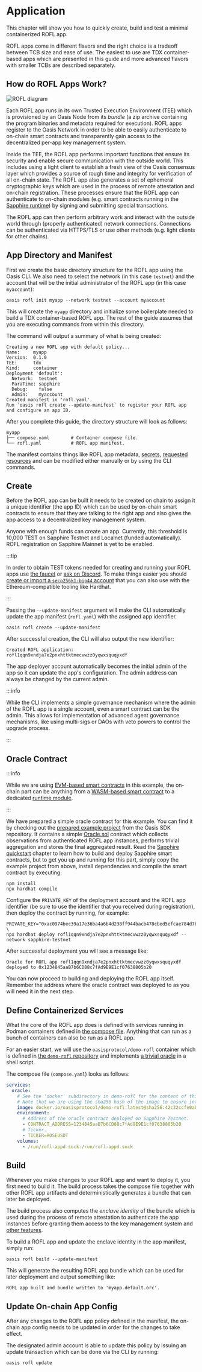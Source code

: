 
# Application

This chapter will show you how to quickly create, build and test a minimal
containerized ROFL app.

ROFL apps come in different flavors and the right choice is a tradeoff between
TCB size and ease of use. The easiest to use are TDX container-based apps which
are presented in this guide and more advanced flavors with smaller TCBs are
described separately.

## How do ROFL Apps Work?

![ROFL diagram](rofl.svg)

Each ROFL app runs in its own Trusted Execution Environment (TEE) which is
provisioned by an Oasis Node from its _bundle_ (a zip archive containing the
program binaries and metadata required for execution). ROFL apps register to
the Oasis Network in order to be able to easily authenticate to on-chain smart
contracts and transparently gain access to the decentralized per-app key
management system.

Inside the TEE, the ROFL app performs important functions that ensure its
security and enable secure communication with the outside world. This includes
using a light client to establish a fresh view of the Oasis consensus layer
which provides a source of rough time and integrity for verification of all
on-chain state. The ROFL app also generates a set of ephemeral cryptographic
keys which are used in the process of remote attestation and on-chain
registration. These processes ensure that the ROFL app can authenticate to
on-chain modules (e.g. smart contracts running in the [Sapphire runtime]) by
signing and submitting special transactions.

The ROFL app can then perform arbitrary work and interact with the outside world
through (properly authenticated) network connections. Connections can be
authenticated via HTTPS/TLS or use other methods (e.g. light clients for other
chains).

<!-- markdownlint-disable line-length -->
[Sapphire runtime]: https://github.com/oasisprotocol/docs/blob/main/docs/build/sapphire/README.mdx
<!-- markdownlint-enable line-length -->

## App Directory and Manifest

First we create the basic directory structure for the ROFL app using the Oasis
CLI. We also need to select the network (in this case `testnet`) and the account
that will be the initial administrator of the ROFL app (in this case
`myaccount`):

```shell
oasis rofl init myapp --network testnet --account myaccount
```

This will create the `myapp` directory and initialize some boilerplate needed to
build a TDX container-based ROFL app. The rest of the guide assumes that you are
executing commands from within this directory.

The command will output a summary of what is being created:

```
Creating a new ROFL app with default policy...
Name:     myapp
Version:  0.1.0
TEE:      tdx
Kind:     container
Deployment 'default':
  Network:  testnet
  ParaTime: sapphire
  Debug:    false
  Admin:    myaccount
Created manifest in 'rofl.yaml'.
Run `oasis rofl create --update-manifest` to register your ROFL app and configure an app ID.
```

After you complete this guide, the directory structure will look as follows:

```
myapp
├── compose.yaml        # Container compose file.
└── rofl.yaml           # ROFL app manifest.
```

The manifest contains things like ROFL app metadata, [secrets],
[requested resources] and can be modified either manually or by using the CLI
commands.

[secrets]: features.md#secrets
[requested resources]: resources.md

## Create

Before the ROFL app can be built it needs to be created on chain to assign it a
unique identifier (the app ID) which can be used by on-chain smart contracts to
ensure that they are talking to the right app and also gives the app access to a
decentralized key management system.

Anyone with enough funds can create an app. Currently, this threshold is 10,000
TEST on Sapphire Testnet and Localnet (funded automatically). ROFL registration
on Sapphire Mainnet is yet to be enabled.

:::tip

In order to obtain TEST tokens needed for creating and running your ROFL apps
use [the faucet] or [ask on Discord]. To make things easier you should
[create or import a `secp256k1-bip44` account] that you can also use with the
Ethereum-compatible tooling like Hardhat.

<!-- markdownlint-disable line-length -->
[the faucet]: https://faucet.testnet.oasis.io/?paratime=sapphire
[ask on Discord]: https://github.com/oasisprotocol/docs/blob/main/docs/get-involved/README.md#social-media-channels
[create or import a `secp256k1-bip44` account]: https://github.com/oasisprotocol/cli/blob/master/docs/wallet.md
<!-- markdownlint-enable line-length -->

:::

Passing the `--update-manifest` argument will make the CLI automatically update
the app manifest (`rofl.yaml`) with the assigned app identifier.

```shell
oasis rofl create --update-manifest
```

After successful creation, the CLI will also output the new identifier:

```
Created ROFL application: rofl1qqn9xndja7e2pnxhttktmecvwzz0yqwxsquqyxdf
```

The app deployer account automatically becomes the initial admin of the app so
it can update the app's configuration. The admin address can always be changed
by the current admin.

:::info

While the CLI implements a simple governance mechanism where the admin of the
ROFL app is a single account, even a smart contract can be the admin. This
allows for implementation of advanced agent governance mechanisms, like using
multi-sigs or DAOs with veto powers to control the upgrade process.

:::

## Oracle Contract

:::info

While we are using [EVM-based smart contracts] in this example, the on-chain
part can be anything from a [WASM-based smart contract] to a dedicated
[runtime module].

[EVM-based smart contracts]: https://github.com/oasisprotocol/docs/blob/main/docs/build/sapphire/README.mdx
[WASM-based smart contract]: https://github.com/oasisprotocol/docs/blob/main/docs/build/tools/other-paratimes/cipher/README.mdx
[runtime module]: https://github.com/oasisprotocol/oasis-sdk/blob/main/docs/runtime/modules.md

:::

We have prepared a simple oracle contract for this example. You can find it by
checking out the [prepared example project] from the Oasis SDK repository. It
contains a simple [Oracle.sol] contract which collects observations from
authenticated ROFL app instances, performs trivial aggregation and stores the
final aggregated result. Read the [Sapphire quickstart] chapter to learn how to
build and deploy Sapphire smart contracts, but to get you up and running for
this part, simply copy the example project from above, install dependencies and
compile the smart contract by executing:

```shell
npm install
npx hardhat compile
```

Configure the `PRIVATE_KEY` of the deployment account and the ROFL app
identifier (be sure to use the identifier that you received during
registration), then deploy the contract by running, for example:

```shell
PRIVATE_KEY="0xac0974bec39a17e36ba4a6b4d238ff944bacb478cbed5efcae784d7bf4f2ff80" \
npx hardhat deploy rofl1qqn9xndja7e2pnxhttktmecvwzz0yqwxsquqyxdf --network sapphire-testnet
```

After successful deployment you will see a message like:

```
Oracle for ROFL app rofl1qqn9xndja7e2pnxhttktmecvwzz0yqwxsquqyxdf deployed to 0x1234845aaB7b6CD88c7fAd9E9E1cf07638805b20
```

You can now proceed to building and deploying the ROFL app itself. Remember the
address where the oracle contract was deployed to as you will need it in the
next step.

<!-- markdownlint-disable line-length -->
[Oracle.sol]: https://github.com/oasisprotocol/oasis-sdk/blob/main/examples/runtime-sdk/rofl-oracle/oracle/contracts/Oracle.sol
[prepared example project]: https://github.com/oasisprotocol/oasis-sdk/tree/main/examples/runtime-sdk/rofl-oracle/oracle
[Sapphire quickstart]: https://github.com/oasisprotocol/sapphire-paratime/blob/main/docs/quickstart.mdx
<!-- markdownlint-enable line-length -->

## Define Containerized Services

What the core of the ROFL app does is defined with services running in Podman
containers defined in [the compose file]. Anything that can run as a bunch of
containers can also be run as a ROFL app.

For an easier start, we will use the `oasisprotocol/demo-rofl` container which
is defined in [the `demo-rofl` repository] and implements [a trivial oracle] in
a shell script.

The compose file (`compose.yaml`) looks as follows:

```yaml
services:
  oracle:
    # See the 'docker' subdirectory in demo-rofl for the content of this image.
    # Note that we are using the sha256 hash of the image to ensure integrity.
    image: docker.io/oasisprotocol/demo-rofl:latest@sha256:42c32ccfe0a0c84ac5969a1399e4658bed8e8d1517cc6b26cdce67439c66c910
    environment:
      # Address of the oracle contract deployed on Sapphire Testnet.
      - CONTRACT_ADDRESS=1234845aaB7b6CD88c7fAd9E9E1cf07638805b20
      # Ticker.
      - TICKER=ROSEUSDT
    volumes:
      - /run/rofl-appd.sock:/run/rofl-appd.sock
```

[the compose file]: https://docs.docker.com/reference/compose-file/
[the `demo-rofl` repository]: https://github.com/oasisprotocol/demo-rofl/tree/main/docker
[a trivial oracle]: https://github.com/oasisprotocol/demo-rofl/blob/main/docker/app.sh

## Build

Whenever you make changes to your ROFL app and want to deploy it, you first need
to build it. The build process takes the compose file together with other ROFL
app artifacts and deterministically generates a bundle that can later be
deployed.

The build process also computes the _enclave identity_ of the bundle which is
used during the process of remote attestation to authenticate the app instances
before granting them access to the key management system and [other features].

To build a ROFL app and update the enclave identity in the app manifest, simply
run:

```shell
oasis rofl build --update-manifest
```

This will generate the resulting ROFL app bundle which can be used for later
deployment and output something like:

```
ROFL app built and bundle written to 'myapp.default.orc'.
```

[other features]: features.md

## Update On-chain App Config

After any changes to the ROFL app policy defined in the manifest, the on-chain
app config needs to be updated in order for the changes to take effect.

The designated admin account is able to update this policy by issuing an update
transaction which can be done via the CLI by running:

```shell
oasis rofl update
```
